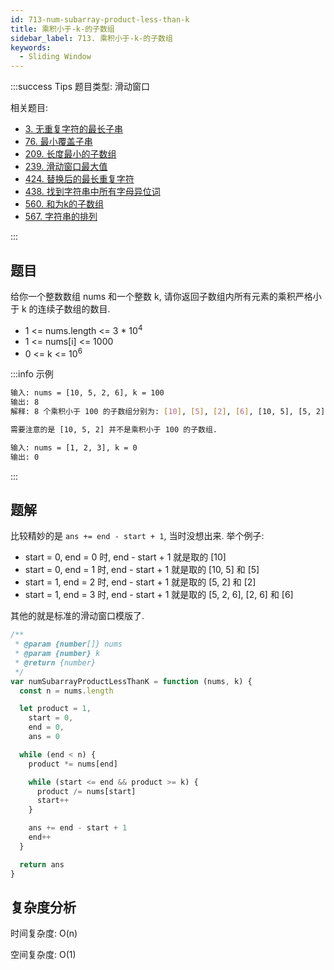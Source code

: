 ```yaml
---
id: 713-num-subarray-product-less-than-k
title: 乘积小于-k-的子数组
sidebar_label: 713. 乘积小于-k-的子数组
keywords:
  - Sliding Window
---
```


:::success Tips
题目类型: 滑动窗口

相关题目:

- [3. 无重复字符的最长子串](/leetcode/medium/3-length-of-longest-substring)
- [76. 最小覆盖子串](/leetcode/hard/76-min-window)
- [209. 长度最小的子数组](/leetcode/medium/209-min-sub-array-len)
- [239. 滑动窗口最大值](/leetcode/hard/239-max-sliding-window)
- [424. 替换后的最长重复字符](/leetcode/medium/424-character-replacement)
- [438. 找到字符串中所有字母异位词](/leetcode/medium/438-find-anagrams)
- [560. 和为k的子数组](/leetcode/medium/560-subarray-sum)
- [567. 字符串的排列](/leetcode/medium/567-check-inclusion)

:::

## 题目

给你一个整数数组 nums 和一个整数 k, 请你返回子数组内所有元素的乘积严格小于 k 的连续子数组的数目.

- 1 <= nums.length <= 3 \* 10<sup>4</sup>
- 1 <= nums[i] <= 1000
- 0 <= k <= 10<sup>6</sup>

:::info 示例

```bash
输入: nums = [10, 5, 2, 6], k = 100
输出: 8
解释: 8 个乘积小于 100 的子数组分别为: [10], [5], [2], [6], [10, 5], [5, 2], [2, 6], [5, 2, 6].

需要注意的是 [10, 5, 2] 并不是乘积小于 100 的子数组.
```

```bash
输入: nums = [1, 2, 3], k = 0
输出: 0
```

:::

## 题解

比较精妙的是 `ans += end - start + 1`, 当时没想出来. 举个例子:

- start = 0, end = 0 时, end - start + 1 就是取的 [10]
- start = 0, end = 1 时, end - start + 1 就是取的 [10, 5] 和 [5]
- start = 1, end = 2 时, end - start + 1 就是取的 [5, 2] 和 [2]
- start = 1, end = 3 时, end - start + 1 就是取的 [5, 2, 6], [2, 6] 和 [6]

其他的就是标准的滑动窗口模版了.

```ts
/**
 * @param {number[]} nums
 * @param {number} k
 * @return {number}
 */
var numSubarrayProductLessThanK = function (nums, k) {
  const n = nums.length

  let product = 1,
    start = 0,
    end = 0,
    ans = 0

  while (end < n) {
    product *= nums[end]

    while (start <= end && product >= k) {
      product /= nums[start]
      start++
    }

    ans += end - start + 1
    end++
  }

  return ans
}
```

## 复杂度分析

时间复杂度: O(n)

空间复杂度: O(1)
